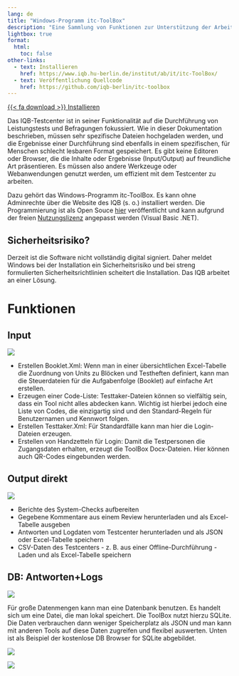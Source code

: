 ```yaml
---
lang: de
title: "Windows-Programm itc-ToolBox"
description: "Eine Sammlung von Funktionen zur Unterstützung der Arbeit mit dem Testcenter"
lightbox: true
format:
  html:
    toc: false
other-links:
  - text: Installieren
    href: https://www.iqb.hu-berlin.de/institut/ab/it/itc-ToolBox/
  - text: Veröffentlichung Quellcode
    href: https://github.com/iqb-berlin/itc-toolbox
---
```


[{{< fa download >}} Installieren](https://www.iqb.hu-berlin.de/institut/ab/it/itc-ToolBox/)

Das IQB-Testcenter ist in seiner Funktionalität auf die Durchführung von Leistungstests und Befragungen fokussiert. Wie in dieser Dokumentation beschrieben, müssen sehr spezifische Dateien hochgeladen werden, und die Ergebnisse einer Durchführung sind ebenfalls in einem spezifischen, für Menschen schlecht lesbaren Format gespeichert. Es gibt keine Editoren oder Browser, die die Inhalte oder Ergebnisse (Input/Output) auf freundliche Art präsentieren. Es müssen also andere Werkzeuge oder Webanwendungen genutzt werden, um effizient mit dem Testcenter zu arbeiten.

Dazu gehört das Windows-Programm itc-ToolBox. Es kann ohne Adminrechte über die Website des IQB (s. o.) installiert werden. Die Programmierung ist als Open Souce [hier](https://github.com/iqb-berlin/itc-toolbox) veröffentlicht und kann aufgrund der freien [Nutzungslizenz](https://iqb-berlin.github.io/license.html) angepasst werden (Visual Basic .NET).

::: {.callout-caution}
## Sicherheitsrisiko?

Derzeit ist die Software nicht vollständig digital signiert. Daher meldet Windows bei der Installation ein Sicherheitsrisiko und bei streng formulierten Sicherheitsrichtlinien scheitert die Installation. Das IQB arbeitet an einer Lösung.
:::

# Funktionen

## Input

![](assets/app-screen-1.jpg){group="gallery1"}

* Erstellen Booklet.Xml: Wenn man in einer übersichtlichen Excel-Tabelle die Zuordnung von Units zu Blöcken und Testheften definiert, kann man die Steuerdateien für die Aufgabenfolge (Booklet) auf einfache Art erstellen.
* Erzeugen einer Code-Liste: Testtaker-Dateien können so vielfältig sein, dass ein Tool nicht alles abdecken kann. Wichtig ist hierbei jedoch eine Liste von Codes, die einzigartig sind und den Standard-Regeln für Benutzernamen und Kennwort folgen.
* Erstellen Testtaker.Xml: Für Standardfälle kann man hier die Login-Dateien erzeugen.
* Erstellen von Handzetteln für Login: Damit die Testpersonen die Zugangsdaten erhalten, erzeugt die ToolBox Docx-Dateien. Hier können auch QR-Codes eingebunden werden.

## Output direkt

![](assets/app-screen-2.jpg){group="gallery1"}

* Berichte des System-Checks aufbereiten
* Gegebene Kommentare aus einem Review herunterladen und als Excel-Tabelle ausgeben
* Antworten und Logdaten vom Testcenter herunterladen und als JSON oder Excel-Tabelle speichern
* CSV-Daten des Testcenters - z. B. aus einer Offline-Durchführung - Laden und als Excel-Tabelle speichern

## DB: Antworten+Logs

![](assets/app-screen-3.jpg){group="gallery1"}

Für große Datenmengen kann man eine Datenbank benutzen. Es handelt sich um eine Datei, die man lokal speichert. Die ToolBox nutzt hierzu SQLite. Die Daten verbrauchen dann weniger Speicherplatz als JSON und man kann mit anderen Tools auf diese Daten zugreifen und flexibel auswerten. Unten ist als Beispiel der kostenlose DB Browser for SQLite abgebildet.

:::: {layout="[ 50, 50 ]"}

::: {#first-column}


![](assets/db4s-screen-1.jpg){group="gallery1"}

:::

::: {#second-column}

![](assets/db4s-screen-2.jpg){group="gallery1"}

:::

::::